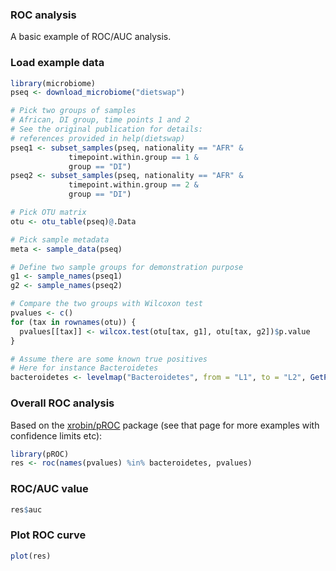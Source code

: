 ### ROC analysis

A basic example of ROC/AUC analysis.


### Load example data

```r
library(microbiome)
pseq <- download_microbiome("dietswap")

# Pick two groups of samples
# African, DI group, time points 1 and 2
# See the original publication for details: 
# references provided in help(dietswap)
pseq1 <- subset_samples(pseq, nationality == "AFR" & 
		     timepoint.within.group == 1 & 
		     group == "DI")
pseq2 <- subset_samples(pseq, nationality == "AFR" & 
		     timepoint.within.group == 2 & 
		     group == "DI")

# Pick OTU matrix
otu <- otu_table(pseq)@.Data

# Pick sample metadata
meta <- sample_data(pseq)

# Define two sample groups for demonstration purpose
g1 <- sample_names(pseq1)
g2 <- sample_names(pseq2)

# Compare the two groups with Wilcoxon test
pvalues <- c()
for (tax in rownames(otu)) {
  pvalues[[tax]] <- wilcox.test(otu[tax, g1], otu[tax, g2])$p.value
}

# Assume there are some known true positives 
# Here for instance Bacteroidetes
bacteroidetes <- levelmap("Bacteroidetes", from = "L1", to = "L2", GetPhylogeny("HITChip", "filtered"))$Bacteroidetes
```


### Overall ROC analysis 

Based on the [xrobin/pROC](https://github.com/xrobin/pROC) package
(see that page for more examples with confidence limits etc):

```r
library(pROC)
res <- roc(names(pvalues) %in% bacteroidetes, pvalues)
```


### ROC/AUC value

```r
res$auc
```


### Plot ROC curve

```r
plot(res)
```
